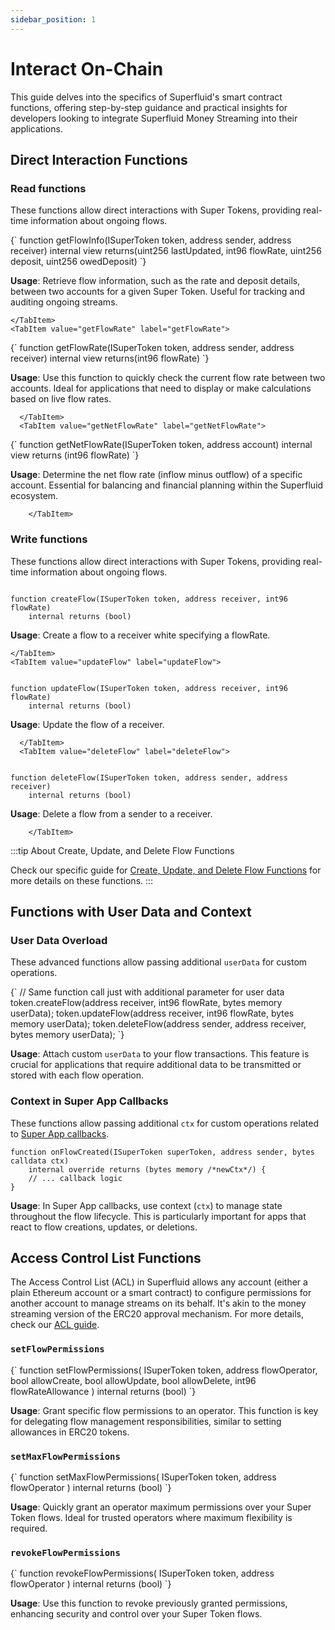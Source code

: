 ```yaml
---
sidebar_position: 1
---
```



# Interact On-Chain

This guide delves into the specifics of Superfluid's smart contract functions, offering step-by-step guidance and practical insights for developers
looking to integrate Superfluid Money Streaming into their applications.

## Direct Interaction Functions

### Read functions

These functions allow direct interactions with Super Tokens, providing real-time information about ongoing flows.

<Tabs>
  <TabItem value="getFlowInfo" label="getFlowInfo">

<CodeBlock language="solidity">
{`
function getFlowInfo(ISuperToken token, address sender, address receiver)
    internal view
    returns(uint256 lastUpdated, int96 flowRate, uint256 deposit, uint256 owedDeposit)
`}
</CodeBlock>

**Usage**: Retrieve flow information, such as the rate and deposit details, between two accounts for a given Super Token. Useful for tracking and auditing ongoing streams.
    
    </TabItem>
    <TabItem value="getFlowRate" label="getFlowRate">


<CodeBlock language="solidity">
{`
function getFlowRate(ISuperToken token, address sender, address receiver)
    internal view returns(int96 flowRate)
`}
</CodeBlock>

**Usage**: Use this function to quickly check the current flow rate between two accounts. Ideal for applications that need to display or make calculations based on live flow rates.
    
      </TabItem>
      <TabItem value="getNetFlowRate" label="getNetFlowRate">


<CodeBlock language="solidity">
{`
function getNetFlowRate(ISuperToken token, address account)
    internal view returns (int96 flowRate)
`}
</CodeBlock>

**Usage**: Determine the net flow rate (inflow minus outflow) of a specific account. Essential for balancing and financial planning within the Superfluid ecosystem.
     
        </TabItem>
</Tabs>

### Write functions

These functions allow direct interactions with Super Tokens, providing real-time information about ongoing flows.

<Tabs>
  <TabItem value="createFlow" label="createFlow">

```solidity

function createFlow(ISuperToken token, address receiver, int96 flowRate)
    internal returns (bool)
```

**Usage**: Create a flow to a receiver white specifying a flowRate.
    
    </TabItem>
    <TabItem value="updateFlow" label="updateFlow">


```solidity

function updateFlow(ISuperToken token, address receiver, int96 flowRate)
    internal returns (bool)
```

**Usage**: Update the flow of a receiver.
    
      </TabItem>
      <TabItem value="deleteFlow" label="deleteFlow">


```solidity

function deleteFlow(ISuperToken token, address sender, address receiver)
    internal returns (bool)
```

**Usage**: Delete a flow from a sender to a receiver.
     
        </TabItem>
</Tabs>

:::tip About Create, Update, and Delete Flow Functions

Check our specific guide for [Create, Update, and Delete Flow Functions](/docs/protocol/money-streaming/guides/create-update-delete-flow) for more details on these functions.
:::

## Functions with User Data and Context


### User Data Overload
These advanced functions allow passing additional `userData` for custom operations.

<CodeBlock language="solidity">
{`
// Same function call just with additional parameter for user data
token.createFlow(address receiver, int96 flowRate, bytes memory userData);
token.updateFlow(address receiver, int96 flowRate, bytes memory userData);
token.deleteFlow(address sender, address receiver, bytes memory userData);
`}
</CodeBlock>

**Usage**: Attach custom `userData` to your flow transactions. This feature is crucial for applications that require additional data to be transmitted or stored with each flow operation.

### Context in Super App Callbacks

These functions allow passing additional `ctx` for custom operations related to [Super App callbacks](/docs/protocol/advanced-topics/super-apps/callbacks).

```solidity
function onFlowCreated(ISuperToken superToken, address sender, bytes calldata ctx)
    internal override returns (bytes memory /*newCtx*/) {
    // ... callback logic
}
```


**Usage**: In Super App callbacks, use context (`ctx`) to manage state throughout the flow lifecycle. This is particularly important for apps that react to flow creations, updates, or deletions.

## Access Control List Functions

The Access Control List (ACL) in Superfluid allows any account (either a plain Ethereum account or a smart contract) to configure permissions for another account to manage streams on its behalf.
 It's akin to the money streaming version of the ERC20 approval mechanism. For more details, check our [ACL guide](/docs/protocol/advanced-topics/advanced-money-streaming/access-control-list).

<Tabs>
  <TabItem value="setFlowPermissions" label="setFlowPermissions">

### `setFlowPermissions`

<CodeBlock language="solidity">
{`
function setFlowPermissions(
    ISuperToken token,
    address flowOperator,
    bool allowCreate,
    bool allowUpdate,
    bool allowDelete,
    int96 flowRateAllowance
) internal returns (bool)
`}
</CodeBlock>

**Usage**: Grant specific flow permissions to an operator. This function is key for delegating flow management responsibilities, similar to setting allowances in ERC20 tokens.

  </TabItem>
  <TabItem value="setMaxFlowPermissions" label="setMaxFlowPermissions">

### `setMaxFlowPermissions`

<CodeBlock language="solidity">
{`
function setMaxFlowPermissions(
    ISuperToken token,
    address flowOperator
) internal returns (bool)
`}
</CodeBlock>

**Usage**: Quickly grant an operator maximum permissions over your Super Token flows. Ideal for trusted operators where maximum flexibility is required.

  </TabItem>
  <TabItem value="revokeFlowPermissions" label="revokeFlowPermissions">

### `revokeFlowPermissions`

<CodeBlock language="solidity">
{`
function revokeFlowPermissions(
    ISuperToken token,
    address flowOperator
) internal returns (bool)
`}
</CodeBlock>

**Usage**: Use this function to revoke previously granted permissions, enhancing security and control over your Super Token flows.

  </TabItem>
</Tabs>


